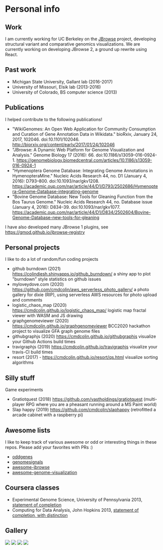 
# Personal info

## Work

I am currently working for UC Berkeley on the [JBrowse](https://jbrowse.org)
project, developing structural variant and comparative genomics visualizations.
We are currently working on developing JBrowse 2, a ground up rewrite using
React.


## Past work

- Michigan State University, Gallant lab (2016-2017)
- University of Missouri, Elsik lab (2013-2016)
- University of Colorado, BS computer science (2013)

## Publications

I helped contribute to the following publications!

- "WikiGenomes: An Open Web Application for Community Consumption and Curation of Gene Annotation Data in Wikidata." bioRxiv, January 24, 2017, 102046. doi:10.1101/102046. <http://biorxiv.org/content/early/2017/01/24/102046>
- "JBrowse: A Dynamic Web Platform for Genome Visualization and Analysis." Genome Biology 17 (2016): 66. doi:10.1186/s13059-016-0924-1. <https://genomebiology.biomedcentral.com/articles/10.1186/s13059-016-0924-1>
- "Hymenoptera Genome Database: Integrating Genome Annotations in HymenopteraMine." Nucleic Acids Research 44, no. D1 (January 4, 2016): D793–800. doi:10.1093/nar/gkv1208. <https://academic.oup.com/nar/article/44/D1/D793/2502686/Hymenoptera-Genome-Database-integrating-genome>
- "Bovine Genome Database: New Tools for Gleaning Function from the Bos Taurus Genome." Nucleic Acids Research 44, no. Database issue (January 4, 2016): D834–39. doi:10.1093/nar/gkv1077. <https://academic.oup.com/nar/article/44/D1/D834/2502604/Bovine-Genome-Database-new-tools-for-gleaning>

I have also developed many JBrowse 1 plugins, see <https://gmod.github.io/jbrowse-registry>


## Personal projects

I like to do a lot of random/fun coding projects

- github burndown (2021) https://colindiesh.shinyapps.io/github_burndown/ a shiny app to plot "burndown" style statistics on github issues
- myloveydove.com (2020) https://github.com/cmdcolin/aws_serverless_photo_gallery/ a photo gallery for dixie (RIP), using serverless AWS resources for photo upload and comments
- logistic_chaos_map (2020) https://cmdcolin.github.io/logistic_chaos_map/ logistic map fractal viewer with WASM and JS drawing
- graphgenomeviewer (2020) https://cmdcolin.github.io/graphgenomeviewer BCC2020 hackathon project to visualize GFA graph genome files
- githubgraphjs (2020) https://cmdcolin.github.io/githubgraphjs visualize your Github Actions build times
- travigraphjs (2019) https://cmdcolin.github.io/travigraphjs visualize your travis-CI build times
- resort (2017) - https://cmdcolin.github.io/resort/qs.html visualize sorting algorithms


## Silly stuff

Game experiments


- Gratiotquest (2018) https://github.com/vastholdings/gratiotquest (multi-player RPG where you are a pheasant running around a MS Paint world)
- Slap happy (2019) https://github.com/cmdcolin/slaphappy (retrofitted a arcade cabinet with a raspberry pi)


## Awesome lists

I like to keep track of various awesome or odd or interesting things in these
repos. Please add your favorites with PRs :)

- [oddgenes](https://github.com/cmdcolin/oddgenes)
- [genomesignals](https://github.com/cmdcolin/genomesignals)
- [awesome-jbrowse](https://github.com/cmdcolin/awesome-jbrowse)
- [awesome-genome-visualization](https://github.com/cmdcolin/awesome-genome-visualization)

## Coursera classes

- Experimental Genome Science, University of Pennsylvania 2013, [statement of completion](genomesci.pdf)
- Computing for Data Analysis, John Hopkins 2013, [statement of completion, with distinction](compdata.pdf)

## Gallery

<img src="mafviewer.png" width={400}/>
<img src="gwasviewer.png" width={400}/>
<img src="tumblrgraph.png" width={400}/>
<img src="ontograph.png" width={400}/>


